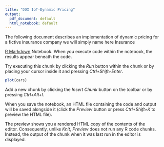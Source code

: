 ```yaml
---
title: "DDX IoT-Dynamic Pricing"
output:
  pdf_document: default
  html_notebook: default
---
```


The following document describes an implementation of dynamic pricing  for a fictive insurance company we will simply name here Insurance


[R Markdown](http://rmarkdown.rstudio.com) Notebook. When you execute
code within the notebook, the results appear beneath the code. 

Try executing this chunk by clicking the *Run* button within the chunk or by placing your cursor inside it and pressing *Ctrl+Shift+Enter*. 

```r
plot(cars)
```

Add a new chunk by clicking the *Insert Chunk* button on the toolbar or by pressing *Ctrl+Alt+I*.

When you save the notebook, an HTML file containing the code and output will be saved alongside it (click the *Preview* button or press *Ctrl+Shift+K* to preview the HTML file).

The preview shows you a rendered HTML copy of the contents of the editor. Consequently, unlike *Knit*, *Preview* does not run any R code chunks. Instead, the output of the chunk when it was last run in the editor is displayed.